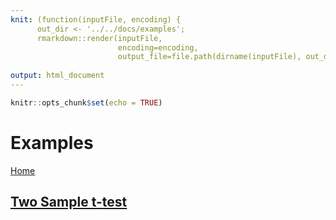 ```yaml
---
knit: (function(inputFile, encoding) { 
      out_dir <- '../../docs/examples';
      rmarkdown::render(inputFile,
                        encoding=encoding, 
                        output_file=file.path(dirname(inputFile), out_dir, 'examples.html')) })
                        
output: html_document
---
```


```r
knitr::opts_chunk$set(echo = TRUE)
```

# Examples

[Home](../index.html)

## [Two Sample t-test](twoSampletTest.html)